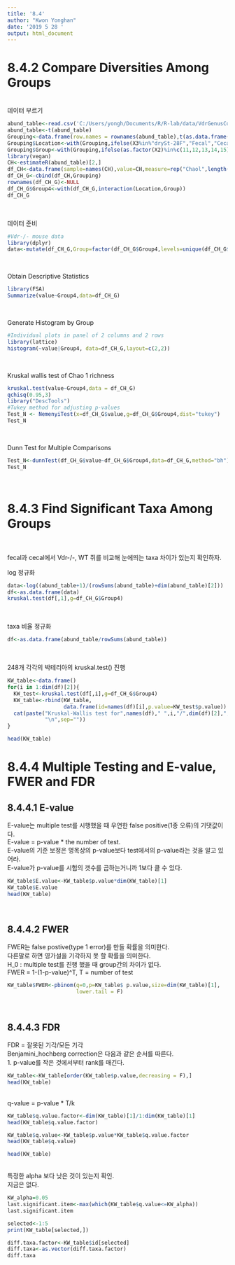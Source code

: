 ---
title: '8.4'
author: "Kwon Yonghan"
date: '2019 5 28 '
output: html_document
---
# 8.4.2 Compare Diversities Among Groups
<br>
데이터 부르기
```{r}
abund_table<-read.csv('C:/Users/yongh/Documents/R/R-lab/data/VdrGenusCounts.csv',row.names = 1,check.names=F)
abund_table<-t(abund_table)
Grouping<-data.frame(row.names = rownames(abund_table),t(as.data.frame(strsplit(rownames(abund_table),"_"))))
Grouping$Location<-with(Grouping,ifelse(X3%in%"drySt-28F","Fecal","Cecal"))
Grouping$Group<-with(Grouping,ifelse(as.factor(X2)%in%c(11,12,13,14,15),c("Vdr-/-"),c("WT")))
library(vegan)
CH<-estimateR(abund_table)[2,]
df_CH<-data.frame(sample=names(CH),value=CH,measure=rep("Chaol",length(CH)))
df_CH_G<-cbind(df_CH,Grouping)
rownames(df_CH_G)<-NULL
df_CH_G$Group4<-with(df_CH_G,interaction(Location,Group))
df_CH_G
```
<br>

데이터 준비
```{r}
#Vdr-/- mouse data
library(dplyr)
data<-mutate(df_CH_G,Group=factor(df_CH_G$Group4,levels=unique(df_CH_G$Group4)))
```
<br>

Obtain Descriptive Statistics
```{r}
library(FSA)
Summarize(value~Group4,data=df_CH_G)
```
<br>


Generate Histogram by Group
```{r}
#Individual plots in panel of 2 columns and 2 rows
library(lattice)
histogram(~value|Group4, data=df_CH_G,layout=c(2,2))
```
<br>


Kruskal wallis test of Chao 1 richness
```{r}
kruskal.test(value~Group4,data = df_CH_G)
qchisq(0.95,3)
library("DescTools")
#Tukey method for adjusting p-values
Test_N <- NemenyiTest(x=df_CH_G$value,g=df_CH_G$Group4,dist="tukey")
Test_N
```
<br>


Dunn Test for Multiple Comparisons
```{r}
Test_N<-dunnTest(df_CH_G$value~df_CH_G$Group4,data=df_CH_G,method="bh")
Test_N
```
<br>


# 8.4.3 Find Significant Taxa Among Groups
<br>

fecal과 cecal에서 Vdr-/-, WT 쥐를 비교해 눈에띄는 taxa 차이가 있는지 확인하자.
<br>

log 정규화
```{r}
data<-log((abund_table+1)/(rowSums(abund_table)+dim(abund_table)[2]))
df<-as.data.frame(data)
kruskal.test(df[,1],g=df_CH_G$Group4)
```
<br>


taxa 비율 정규화
```{r}
df<-as.data.frame(abund_table/rowSums(abund_table))
```
<br>


248개 각각의 박테리아의 kruskal.test() 진행
```{r results='hide'}
KW_table<-data.frame()
for(i in 1:dim(df)[2]){
  KW_test<-kruskal.test(df[,i],g=df_CH_G$Group4)
  KW_table<-rbind(KW_table,
                  data.frame(id=names(df)[i],p.value=KW_test$p.value))
  cat(paste("Kruskal-Wallis test for",names(df)," ",i,"/",dim(df)[2],"; p-value",KW_test$p.value,
            "\n",sep=""))
}
```


```{r}
head(KW_table)
```

# 8.4.4 Multiple Testing and E-value, FWER and FDR
## 8.4.4.1 E-value
E-value는 multiple test를 시행했을 때 우연한 false positive(1종 오류)의 기댓값이다.<br>
E-value = p-value * the number of test.<br>
E-value의 기준 보정은 명목상의 p-value보다 test에서의 p-value라는 것을 알고 있어라. <br>
E-value가 p-value를 시험의 갯수를 곱하는거니까 1보다 클 수 있다.<br>
```{r}
KW_table$E.value<-KW_table$p.value*dim(KW_table)[1]
KW_table$E.value
head(KW_table)
```
<br>

## 8.4.4.2 FWER

FWER는 false postive(type 1 error)를 만들 확률을 의미한다.<br>
다른말로 하면 영가설을 기각하지 못 할 확률을 의미한다.<br>
H_0 : multiple test를 진행 했을 때 group간의 차이가 없다.<br>
FWER = 1-(1-p-value)^T, T = number of test
```{r}
KW_table$FWER<-pbinom(q=0,p=KW_table$ p.value,size=dim(KW_table)[1],
                      lower.tail = F)
```
<br>

## 8.4.4.3 FDR

FDR = 잘못된 기각/모든 기각 <br>
Benjamini_hochberg correction은 다음과 같은 순서를 따른다. <br>
1. p-value를 작은 것에서부터 rank를 매긴다. <br>
```{r}
KW_table<-KW_table[order(KW_table$p.value,decreasing = F),]
head(KW_table)
```
<br>
q-value = p-value * T/k<br>
```{r}
KW_table$q.value.factor<-dim(KW_table)[1]/1:dim(KW_table)[1]
head(KW_table$q.value.factor)

KW_table$q.value<-KW_table$p.value*KW_table$q.value.factor
head(KW_table$q.value)

head(KW_table)
```
<br>
특정한 alpha 보다 낮은 것이 있는지 확인.<br>
지금은 없다.<br>
```{r}
KW_alpha=0.05
last.significant.item<-max(which(KW_table$q.value<=KW_alpha))
last.significant.item

selected<-1:5
print(KW_table[selected,])

diff.taxa.factor<-KW_table$id[selected]
diff.taxa<-as.vector(diff.taxa.factor)
diff.taxa
```

